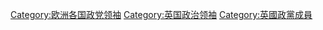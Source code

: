 [[Category:欧洲各国政党领袖|Category:欧洲各国政党领袖]]
[[Category:英国政治领袖|Category:英国政治领袖]]
[[Category:英國政黨成員|Category:英國政黨成員]]